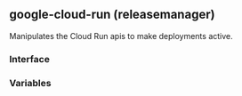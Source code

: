 ## google-cloud-run (releasemanager)

Manipulates the Cloud Run apis to make deployments active.

### Interface

### Variables
